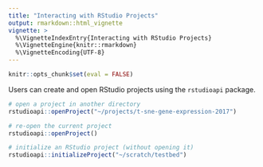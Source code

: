 ```yaml
---
title: "Interacting with RStudio Projects"
output: rmarkdown::html_vignette
vignette: >
  %\VignetteIndexEntry{Interacting with RStudio Projects}
  %\VignetteEngine{knitr::rmarkdown}
  %\VignetteEncoding{UTF-8}
---
```


```r
knitr::opts_chunk$set(eval = FALSE)
```

Users can create and open RStudio projects using the `rstudioapi` package.

```r
# open a project in another directory
rstudioapi::openProject("~/projects/t-sne-gene-expression-2017")

# re-open the current project
rstudioapi::openProject()

# initialize an RStudio project (without opening it)
rstudioapi::initializeProject("~/scratch/testbed")
```

